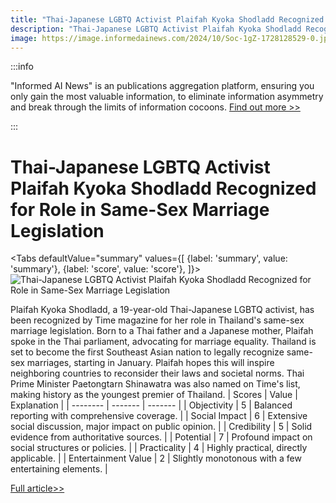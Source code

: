 ```yaml
---
title: "Thai-Japanese LGBTQ Activist Plaifah Kyoka Shodladd Recognized for Role in Same-Sex Marriage Legislation"
description: "Thai-Japanese LGBTQ Activist Plaifah Kyoka Shodladd Recognized for Role in Same-Sex Marriage Legislation"
image: https://image.informedainews.com/2024/10/Soc-1gZ-1728128529-0.jpg
---
```



:::info

"Informed AI News" is an publications aggregation platform, ensuring you only gain the most valuable information, to eliminate information asymmetry and break through the limits of information cocoons.  [Find out more >>](/)

:::

# Thai-Japanese LGBTQ Activist Plaifah Kyoka Shodladd Recognized for Role in Same-Sex Marriage Legislation


<Tabs
	defaultValue="summary"
	values={[
	{label: 'summary', value: 'summary'},
	{label: 'score', value: 'score'},
]}>
<TabItem value="summary">
<img
  src="https://image.informedainews.com/2024/10/Soc-1gZ-1728128529-0.jpg"
  alt="Thai-Japanese LGBTQ Activist Plaifah Kyoka Shodladd Recognized for Role in Same-Sex Marriage Legislation"
/>



Plaifah Kyoka Shodladd, a 19-year-old Thai-Japanese LGBTQ activist, has been recognized by Time magazine for her role in Thailand's same-sex marriage legislation. Born to a Thai father and a Japanese mother, Plaifah spoke in the Thai parliament, advocating for marriage equality. Thailand is set to become the first Southeast Asian nation to legally recognize same-sex marriages, starting in January. Plaifah hopes this will inspire neighboring countries to reconsider their laws and societal norms. Thai Prime Minister Paetongtarn Shinawatra was also named on Time's list, making history as the youngest premier of Thailand.
</TabItem>
<TabItem value="score">
	| Scores     | Value   | Explanation |
	| -------- | ------- | ------- |
	| Objectivity  | 5    | Balanced reporting with comprehensive coverage.    |
	| Social Impact | 6     | Extensive social discussion, major impact on public opinion.    |
	| Credibility    | 5    | Solid evidence from authoritative sources.    |
	| Potential    | 7    | Profound impact on social structures or policies.    |
	| Practicality    | 4    | Highly practical, directly applicable.    |
	| Entertainment Value    | 2    | Slightly monotonous with a few entertaining elements.    |
</TabItem>
</Tabs>

[Full article>>](https://www3.nhk.or.jp/nhkworld/en/news/20241004_18/)
